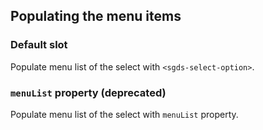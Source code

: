 ## Populating the menu items

### Default slot

Populate menu list of the select with `<sgds-select-option>`.

<Canvas of={SelectStories.SelectDefaultSlot}>
  <Story of={SelectStories.SelectDefaultSlot} />
</Canvas>

### `menuList` property (deprecated)

Populate menu list of the select with `menuList` property.

<Canvas of={SelectStories.SelectMenuList}>
  <Story of={SelectStories.SelectMenuList} />
</Canvas>
